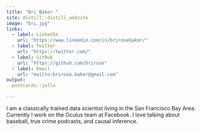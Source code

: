 ```yaml
---
title: "Bri Baker "
site: distill::distill_website
image: "bri.jpg"
links:
  - label: LinkedIn
    url: "https://www.linkedin.com/in/brirosebaker/"
  - label: Twitter
    url: "https://twitter.com/"
  - label: GitHub
    url: "https://github.com/brirose"
  - label: Email
    url: "mailto:brirose.baker@gmail.com"
output:
  postcards::jolla

---
```

 
I am a classically trained data scientist living in the San Francisco Bay Area. 
Currently I work on the Oculus team at Facebook. I love talking about baseball, 
true crime podcasts, and causal inference.
